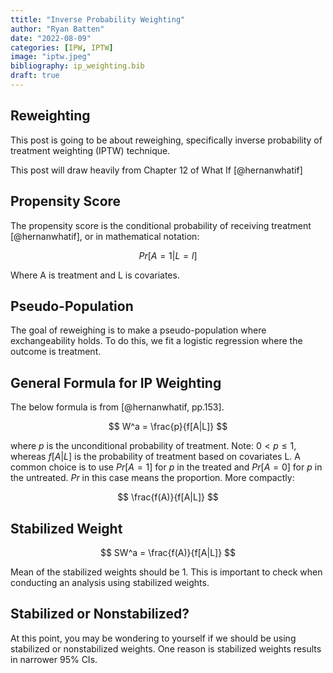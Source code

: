 ```yaml
---
ttitle: "Inverse Probability Weighting"
author: "Ryan Batten"
date: "2022-08-09"
categories: [IPW, IPTW]
image: "iptw.jpeg"
bibliography: ip_weighting.bib
draft: true
---
```


## Reweighting

This post is going to be about reweighing, specifically inverse probability of treatment weighting (IPTW) technique.

::: callout-note
This post will draw heavily from Chapter 12 of What If [@hernanwhatif]
:::

## Propensity Score

The propensity score is the conditional probability of receiving treatment [@hernanwhatif], or in mathematical notation:

$$
Pr[A = 1| L = l]
$$

Where A is treatment and L is covariates.

## Pseudo-Population

The goal of reweighing is to make a pseudo-population where exchangeability holds. To do this, we fit a logistic regression where the outcome is treatment.

## General Formula for IP Weighting

The below formula is from [@hernanwhatif, pp.153].

$$
W^a = \frac{p}{f[A|L]}
$$

where $p$ is the unconditional probability of treatment. Note: $0< p \leq 1$, whereas $f[A|L]$ is the probability of treatment based on covariates L. A common choice is to use $Pr[A = 1]$ for $p$ in the treated and $Pr[A=0]$ for $p$ in the untreated. $Pr$ in this case means the proportion. More compactly:

$$
\frac{f(A)}{f[A|L]}
$$

## Stabilized Weight

$$
SW^a = \frac{f(A)}{f[A|L]}
$$

Mean of the stabilized weights should be 1. This is important to check when conducting an analysis using stabilized weights.

## Stabilized or Nonstabilized? 

At this point, you may be wondering to yourself if we should be using stabilized or nonstabilized weights. One reason is stabilized weights results in narrower 95% CIs.
